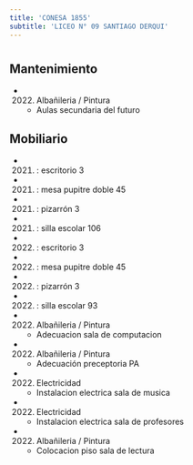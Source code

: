 ```yaml
---
title: 'CONESA 1855'
subtitle: 'LICEO N° 09 SANTIAGO DERQUI'
---
```


#


## Mantenimiento

*  (2022) Albañileria / Pintura 
    + Aulas secundaria del futuro


## Mobiliario

*  (2021) : escritorio 3 

*  (2021) : mesa pupitre doble 45 

*  (2021) : pizarrón 3 

*  (2021) : silla escolar 106 

*  (2022) : escritorio 3 

*  (2022) : mesa pupitre doble 45 

*  (2022) : pizarrón 3 

*  (2022) : silla escolar 93 




*  (2022) Albañileria / Pintura 
    + Adecuacion sala de computacion

*  (2022) Albañileria / Pintura 
    + Adecuación preceptoria PA

*  (2022) Electricidad 
    + Instalacion electrica sala de musica

*  (2022) Electricidad 
    + Instalacion electrica sala de profesores

*  (2022) Albañileria / Pintura 
    + Colocacion piso sala de lectura



